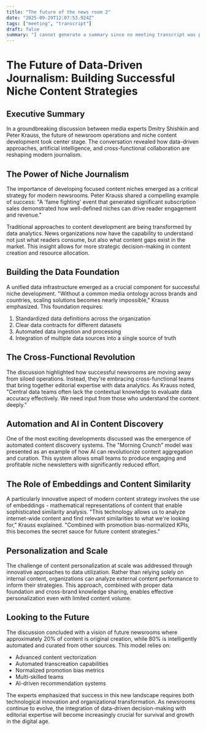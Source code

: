 ```yaml
---
title: "The future of the news room 2"
date: "2025-09-29T12:07:53.924Z"
tags: ["meeting", "transcript"]
draft: false
summary: "I cannot generate a summary since no meeting transcript was provided. If you share the transcript you'd like me to analyze, I'll be happy to create a concise one-sentence summary of its main points."
---
```


# The Future of Data-Driven Journalism: Building Successful Niche Content Strategies

## Executive Summary
In a groundbreaking discussion between media experts Dmitry Shishkin and Peter Krauss, the future of newsroom operations and niche content development took center stage. The conversation revealed how data-driven approaches, artificial intelligence, and cross-functional collaboration are reshaping modern journalism.

## The Power of Niche Journalism

The importance of developing focused content niches emerged as a critical strategy for modern newsrooms. Peter Krauss shared a compelling example of success: "A 'fame fighting' event that generated significant subscription sales demonstrated how well-defined niches can drive reader engagement and revenue."

Traditional approaches to content development are being transformed by data analytics. News organizations now have the capability to understand not just what readers consume, but also what content gaps exist in the market. This insight allows for more strategic decision-making in content creation and resource allocation.

## Building the Data Foundation

A unified data infrastructure emerged as a crucial component for successful niche development. "Without a common media ontology across brands and countries, scaling solutions becomes nearly impossible," Krauss emphasized. This foundation requires:

1. Standardized data definitions across the organization
2. Clear data contracts for different datasets
3. Automated data ingestion and processing
4. Integration of multiple data sources into a single source of truth

## The Cross-Functional Revolution

The discussion highlighted how successful newsrooms are moving away from siloed operations. Instead, they're embracing cross-functional teams that bring together editorial expertise with data analytics. As Krauss noted, "Central data teams often lack the contextual knowledge to evaluate data accuracy effectively. We need input from those who understand the content deeply."

## Automation and AI in Content Discovery

One of the most exciting developments discussed was the emergence of automated content discovery systems. The "Morning Crunch" model was presented as an example of how AI can revolutionize content aggregation and curation. This system allows small teams to produce engaging and profitable niche newsletters with significantly reduced effort.

## The Role of Embeddings and Content Similarity

A particularly innovative aspect of modern content strategy involves the use of embeddings - mathematical representations of content that enable sophisticated similarity analysis. "This technology allows us to analyze internet-wide content and find relevant similarities to what we're looking for," Krauss explained. "Combined with promotion bias-normalized KPIs, this becomes the secret sauce for future content strategies."

## Personalization and Scale

The challenge of content personalization at scale was addressed through innovative approaches to data utilization. Rather than relying solely on internal content, organizations can analyze external content performance to inform their strategies. This approach, combined with proper data foundation and cross-brand knowledge sharing, enables effective personalization even with limited content volume.

## Looking to the Future

The discussion concluded with a vision of future newsrooms where approximately 20% of content is original creation, while 80% is intelligently automated and curated from other sources. This model relies on:

- Advanced content vectorization
- Automated transcreation capabilities
- Normalized promotion bias metrics
- Multi-skilled teams
- AI-driven recommendation systems

The experts emphasized that success in this new landscape requires both technological innovation and organizational transformation. As newsrooms continue to evolve, the integration of data-driven decision-making with editorial expertise will become increasingly crucial for survival and growth in the digital age.